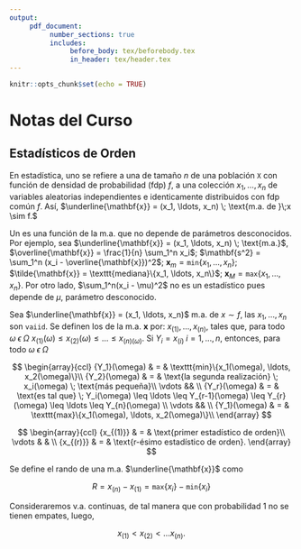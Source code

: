 ```yaml
---
output:
     pdf_document:
          number_sections: true
          includes:
               before_body: tex/beforebody.tex
               in_header: tex/header.tex
---
```


```r
knitr::opts_chunk$set(echo = TRUE)
```

# Notas del Curso

## Estadísticos de Orden

En estadística, uno se refiere a una **\textcolor{persianblue}{muestra aleatoria}** de tamaño $n$ de una población $\texttt{X}$ con función de densidad de probabilidad (fdp) $f$, a una colección $x_1, \ldots, x_n$ de variables aleatorias independientes e identicamente distribuidos con fdp común $f$. Así, $\underline{\mathbf{x}} = (x_1, \ldots, x_n) \; \text{m.a. de }\;x \sim f.$

\vspace{.5cm}

Un **\textcolor{persianblue}{estadístico}** es una función de la m.a. que no depende de parámetros desconocidos. Por ejemplo, sea $\underline{\mathbf{x}} = (x_1, \ldots, x_n) \; \text{m.a.}$, $\overline{\mathbf{x}} = \frac{1}{n} \sum_1^n x_i$; $\mathbf{s^2} = \sum_1^n (x_i - \overline{\mathbf{x}})^2$; $\mathbf{x}_m = \texttt{min}\{x_1, \ldots, x_n\}$; $\tilde{\mathbf{x}} = \texttt{mediana}\{x_1, \ldots, x_n\}$; $\mathbf{x}_M = \texttt{max}\{x_1, \ldots, x_n\}$. Por otro lado, $\sum_1^n(x_i - \mu)^2$ no es un estadístico pues depende de $\mu$, parámetro desconocido. 

\vspace{.5cm}

Sea $\underline{\mathbf{x}} = (x_1, \ldots, x_n)$ m.a. de $x \sim f$, las $x_1, \ldots, x_n$ son $\texttt{vaiid}$. Se definen los **\textcolor{persianblue}{estadísticos de orden}** de la m.a. $\mathbf{x}$ por: $x_{(1)}, \ldots, x_{(n)}$, tales que, para todo $\omega   \; \epsilon  \; \Omega$ $x_{(1)}(\omega) \leq x_{(2)}(\omega) \leq\ldots \leq x_{(n)(\omega)}$. Si ${Y_i} = x_{(i)} \; i = 1, \ldots, n$, entonces, para todo $\omega   \; \epsilon  \; \Omega$

$$
\begin{array}{ccl}
{Y_1}(\omega) & = & \texttt{min}\{x_1(\omega), \ldots, x_2(\omega)\}\\
{Y_2}(\omega) & = & \text{la segunda realización} \; x_i(\omega) \; \text{más pequeña}\\
\vdots && \\
{Y_r}(\omega) & = & \text{es tal que} \; Y_i(\omega) \leq \ldots \leq Y_{r-1}(\omega) \leq Y_{r}(\omega) \leq \ldots \leq Y_{n}(\omega)  \\
\vdots && \\
{Y_1}(\omega) & = & \texttt{max}\{x_1(\omega), \ldots, x_2(\omega)\}\\
\end{array}
$$

$$
\begin{array}{ccl}
{x_{(1)}} & = & \text{primer estadístico de orden}\\
\vdots & & \\
{x_{(r)}} & = & \text{r-ésimo estadístico de orden}.
\end{array}
$$

Se define el rando de una m.a. $\underline{\mathbf{x}}$ como 

$$
R = x_{(n)} - x_{(1)} = \texttt{max}\{x_i\}-\texttt{min}\{x_i\}
$$

Consideraremos v.a. continuas, de tal manera que con probabilidad 1 no se tienen empates, luego, 

$$
x_{(1)} < x_{(2)} < \ldots x_{(n)}.
$$
